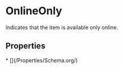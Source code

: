 # OnlineOnly

Indicates that the item is available only online.

## Properties

<Grid>
* [](/Properties/Schema.org/)

</Grid>

